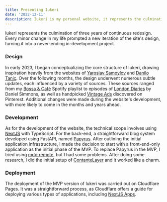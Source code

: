 ```yaml
---
title: Presenting Iukeri
date: '2022-12-11'
description: Iukeri is my personal website, it represents the culmination of three years of continuous redesign. 
---
```

Iukeri represents the culmination of three years of continuous redesign. 
Every minor change in my life prompted a new iteration of the site's design, 
turning it into a never-ending in-development project.

### Design
In early 2023, I began conceptualizing the core structure of Iukeri, drawing 
inspiration heavily from the websites of [Yaroslav Samoylov](https://yaosamo.com) 
and [Danilo Tanic](https://danilotanic.com). Over the following months, the design 
underwent numerous subtle updates, each influenced by a variety of sources. These 
sources ranged from my [Bossa & Café](https://open.spotify.com/playlist/6unyax6qQyhunvOd2QOAzB?si=0b069d34368f4773) 
Spotify playlist to episodes of [London Diaries](https://youtube.com/playlist?list=PL3F8c49z5qlQkQOwZLYN_4Q03cEneiOlG&si=yAoGu0mkeaz-soJh) 
by Daniel Simmons, as well as handpicked [Vintage Ads](https://www.pinterest.fr/thigcampos/iukeri/) discovered on Pinterest. 
Additional changes were made during the website's development, with more likely to come in the months and years ahead.

### Development
As for the development of the website, the technical scope involves using [NextJS](https://nextjs.org) 
with TypeScript. For the back-end, a straightforward blog system developed using FastAPI, named 
[Papyrus](https://github.com/ivansantiagojr/papyrus). After outlining the initial application infrastructure, 
I made the decision to start with a front-end-only application as the initial phase of the MVP. 
To replace Papyrus in the MVP, I tried using [mdx-remote](https://github.com/hashicorp/next-mdx-remote), 
but I had some problems. After doing some research, I did the initial setup of [ContanteLayer](https://contentlayer.dev/) 
and it worked like a charm.

### Deployment
The deployment of the MVP version of Iukeri was carried out on Cloudflare Pages. It was a straightforward process, 
as Cloudflare offers a guide for deploying various types of applications, including 
[NextJS Apps](https://developers.cloudflare.com/pages/framework-guides/deploy-a-nextjs-site).
